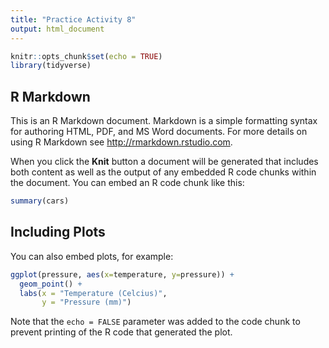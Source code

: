 ```yaml
---
title: "Practice Activity 8"
output: html_document
---
```


```r
knitr::opts_chunk$set(echo = TRUE)
library(tidyverse)
```

## R Markdown

This is an R Markdown document. Markdown is a simple formatting syntax for authoring HTML, PDF, and MS Word documents. For more details on using R Markdown see <http://rmarkdown.rstudio.com>.

When you click the **Knit** button a document will be generated that includes both content as well as the output of any embedded R code chunks within the document. You can embed an R code chunk like this:

```r
summary(cars)
```

## Including Plots

You can also embed plots, for example:

```r
ggplot(pressure, aes(x=temperature, y=pressure)) +
  geom_point() +
  labs(x = "Temperature (Celcius)",
       y = "Pressure (mm)")
```

Note that the `echo = FALSE` parameter was added to the code chunk to prevent printing of the R code that generated the plot.
